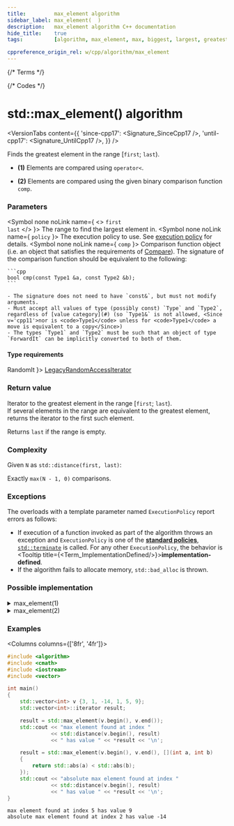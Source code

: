 ```yaml
---
title:         max_element algorithm
sidebar_label: max_element(  )
description:   max_element algorithm C++ documentation
hide_title:    true
tags:          [algorithm, max_element, max, biggest, largest, greatest]

cppreference_origin_rel: w/cpp/algorithm/max_element
---
```



{/* Terms */}


{/* Codes */}


# std::max_element() algorithm

<VersionTabs content={{
  'since-cpp17': <Signature_SinceCpp17 />,
  'until-cpp17': <Signature_UntilCpp17 />,
}} />

Finds the greatest element in the range [`first`; `last`).

- **(1)** Elements are compared using `operator<`.

- **(2)** Elements are compared using the given binary comparison function `comp`.

### Parameters

<SymbolTable>

  <Symbol none noLink name={ <> <code>first</code> <br/> <code>last</code> </> }>
    The range to find the largest element in.
  </Symbol>
  <Symbol none noLink name={ <code>policy</code> }>
    The execution policy to use. See <a href="#">execution policy</a> for details.
  </Symbol>
  <Symbol none noLink name={ <code>comp</code> }>
    Comparison function object (i.e. an object that satisfies the requirements of [Compare](/docs/named_req/Compare)).
    The signature of the comparison function should be equivalent to the following:

    ```cpp
    bool cmp(const Type1 &a, const Type2 &b);
    ```

    - The signature does not need to have `const&`, but must not modify arguments.
    - Must accept all values of type (possibly const) `Type` and `Type2`, regardless of [value category](#) (so `Type1&` is not allowed, <Since v='cpp11'>nor is <code>Type1</code> unless for <code>Type1</code> a move is equivalent to a copy</Since>)
    - The types `Type1` and `Type2` must be such that an object of type `ForwardIt` can be implicitly converted to both of them.
  </Symbol>
</SymbolTable>

#### Type requirements

<SymbolTable>
  <Symbol none noLink name={ <code>RandomIt</code> }>
    <a href="/docs/named_req/LegacyRandomAccessIterator">LegacyRandomAccessIterator</a>
  </Symbol>
</SymbolTable>

### Return value

Iterator to the greatest element in the range [`first`; `last`).  
If several elements in the range are equivalent to the greatest element, returns the iterator to the first such element.

Returns `last` if the range is empty.

### Complexity

Given `N` as `std::distance(first, last)`:

Exactly `max(N - 1, 0)` comparisons.

### Exceptions

The overloads with a template parameter named `ExecutionPolicy` report errors as follows:
- If execution of a function invoked as part of the algorithm throws an exception and `ExecutionPolicy` is one of the [**standard policies**](#), [`std::terminate`](#) is called.
	For any other `ExecutionPolicy`, the behavior is <Tooltip title={<Term_ImplementationDefined/>}>**implementation-defined**</Tooltip>.
- If the algorithm fails to allocate memory, `std::bad_alloc` is thrown.

### Possible implementation

<details>
<summary>max_element(1)</summary>

```cpp
template<class ForwardIt>
ForwardIt max_element(ForwardIt first, ForwardIt last)
{
    if (first == last)
        return last;

    ForwardIt largest = first;
    ++first;

    for (; first != last; ++first)
        if (*largest < *first)
            largest = first;

    return largest;
}
```

</details>

<details>
<summary>max_element(2)</summary>

```cpp
template<class ForwardIt, class Compare>
ForwardIt max_element(ForwardIt first, ForwardIt last, Compare comp)
{
    if (first == last)
        return last;

    ForwardIt largest = first;
    ++first;

    for (; first != last; ++first)
        if (comp(*largest, *first))
            largest = first;

    return largest;
}
```

</details>

### Examples

<Columns columns={['8fr', '4fr']}>
<div>

```cpp title='Main.cpp' showLineNumbers
#include <algorithm>
#include <cmath>
#include <iostream>
#include <vector>

int main()
{
    std::vector<int> v {3, 1, -14, 1, 5, 9};
    std::vector<int>::iterator result;

    result = std::max_element(v.begin(), v.end());
    std::cout << "max element found at index "
              << std::distance(v.begin(), result)
              << " has value " << *result << '\n';

    result = std::max_element(v.begin(), v.end(), [](int a, int b)
    {
        return std::abs(a) < std::abs(b);
    });
    std::cout << "absolute max element found at index "
              << std::distance(v.begin(), result)
              << " has value " << *result << '\n';
}
```

</div>
<div>

```plaintext title="Output"
max element found at index 5 has value 9
absolute max element found at index 2 has value -14
```

</div>
</Columns>
